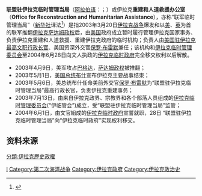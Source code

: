 
{{Infobox former country 
|native_name = <span style="line-height: 1.33em;">{{rtl-lang|ar|سلطة الائتلاف المؤقتة}}
|conventional_long_name = 联盟驻伊拉克临时管理当局
|common_name = 联盟驻伊拉克临时管理当局
|continent = 亚洲
|region = 中东
|country = 伊拉克
|era = 
|event_start = [[萨达姆|萨达姆]]政权被推翻
|year_start = 2003年
|date_start = 4月21日
|event_end = [[伊拉克临时政府|伊拉克临时政府]]
|year_end = 2004年
|date_end = 6月28日
|p1 = 伊拉克复兴党政权 (1968–2003)
|flag_p1 = Flag of Iraq, 1991-2004.svg
|s1 = 伊拉克共和国
|flag_s1 = Flag of Iraq.svg
|image_flag = Flags of iraq (1991-2008).svg
|flag = 伊拉克国旗
|image_coat = Seal of the Coalition Provisional Authority Iraq.svg
|symbol_type = 国徽
|symbol_type_article = 伊拉克国徽
|image_map = Iraq-CIA WFB Map.png
|image_map_caption = 伊拉克地图
|national_motto = Security, Liberty, Equality, Justice
|national_anthem = "{{rtl-lang|ar|أرض الفراتين}}" (事实上) <br />([[两河流域的国土|两河流域的国土]])
|capital = [[巴格达|巴格达]]
|largest_city = capital
|common_languages = [[阿拉伯语|阿拉伯语]]、[[库尔德语|库尔德语]]
|government_type = [[过渡政府|过渡政府]]
|legislature  = [[伊拉克管理委员会|伊拉克管理委员会]]
|title_leader = 行政長官
|leader1 = {{flagicon|USA}} [[保罗·布雷默|保罗·布雷默]] 
|year_leader1 = 2003-2004
|title_deputy = 副行政長官
|deputy1= {{flagicon|UK}} {{link-en|杰里米·格林斯托克|Jeremy Greenstock}} 
|year_deputy1 = 2003-2004 
|stat_area1 = 
|stat_pop1 = 
|stat_year1 = 
|ref_area1 =
|currency = [[伊拉克第纳尔|伊拉克第纳尔]]
}}

'''联盟驻伊拉克临时管理当局'''（[[阿拉伯语|阿拉伯语]]：'''{{rtl-lang|ar|سلطة الائتلاف المؤقتة}}'''；{{lang-en|'''Coalition Provisional Authority, CPA'''}}）或伊拉克'''重建和人道救援办公室''' （'''Office for Reconstruction and Humanitarian Assistance'''），亦称“联军临时管理当局”（[[新华社|新华社]]译法<ref>{{Cite web |url=http://news.163.com/2004w06/12597/2004w06_1088452605647.html |title=黄恒：《美低调中向伊拉克交权：在伊将从台前走到幕后》，新华社，2004-06-29 |access-date=2018-02-18 |archive-date=2020-11-27 |archive-url=https://web.archive.org/web/20201127075202/http://news.163.com/2004w06/12597/2004w06_1088452605647.html |dead-url=no }}</ref>）是指2003年3月20日[[伊拉克战争|伊拉克战争]]爆发和以[[美国|美]]、[[英国|英]]为首的联军推翻[[伊拉克|伊拉克]][[萨达姆政权|萨达姆政权]]后，由[[美国|美国]]政府成立暂时履行管理伊拉克国家事务、负责伊拉克重建和人道救援、重建伊拉克政府的临时机构；负责人由[[美军占领伊拉克|美国驻伊拉克最高文职行政长官]]、美国资深外交官[[L·保罗·布雷默|保罗·布雷默]]兼任；该机构和[[伊拉克临时管理委员会|伊拉克临时管理委员会]]至2004年6月28日向文人执政的[[伊拉克临时政府|伊拉克临时政府]]完全移交权利以后解散。

* 2003年4月9日，美军攻占[[巴格达|巴格达]]，[[萨达姆政权|萨达姆政权]]被推翻；
* 2003年5月1日，[[美国总统|美国总统]][[乔治·沃克·布什|布什]]宣布伊拉克主要战事结束；
* 2003年5月6日，美总统布什任命美前外交官[[保罗·布雷默|保罗·布雷默]]为“联盟驻伊拉克临时管理当局”最高行政长官，负责伊拉克重建事务；
* 2003年7月13日，由来自伊拉克政界、宗教界和各个部落人员组成的[[伊拉克临时管理委员会|伊拉克临时管理委员会]](“伊临管会”)成立，受“联盟驻伊拉克临时管理当局”监管；
* 2004年6月1日，由文官組成的[[伊拉克临时政府|伊拉克临时政府]]宣誓就职，28日 “联盟驻伊拉克临时管理当局”向“伊拉克临时政府”实现权利移交。

==资料来源==
{{Translation/Ref|en|Coalition Provisional Authority}}

[[Category:2003年建立的國家或政權|I]]
[[Category:第二次海湾战争|Category:第二次海湾战争]]
[[Category:伊拉克政府|Category:伊拉克政府]]
[[Category:伊拉克政治史|Category:伊拉克政治史]]

[[分類:伊拉克歷史政權|分類:伊拉克歷史政權]]